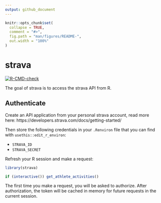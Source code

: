 ```yaml
---
output: github_document
---
```


<!-- README.md is generated from README.Rmd. Please edit that file -->

```r
knitr::opts_chunk$set(
  collapse = TRUE,
  comment = "#>",
  fig.path = "man/figures/README-",
  out.width = "100%"
)
```

# strava

<!-- badges: start -->
[![R-CMD-check](https://github.com/tyluRp/strava/actions/workflows/R-CMD-check.yaml/badge.svg)](https://github.com/tyluRp/strava/actions/workflows/R-CMD-check.yaml)
<!-- badges: end -->

The goal of strava is to access the strava API from R.

## Authenticate

Create an API application from your personal strava account, read more here: https://developers.strava.com/docs/getting-started/

Then store the following credentials in your `.Renviron` file that you can find with `usethis::edit_r_environ`:

* `STRAVA_ID`
* `STRAVA_SECRET`

Refresh your R session and make a request:

```r
library(strava)

if (interactive()) get_athlete_activities()
```

The first time you make a request, you will be asked to authorize. After authorization, the token will be cached in memory for future requests in the current session.
